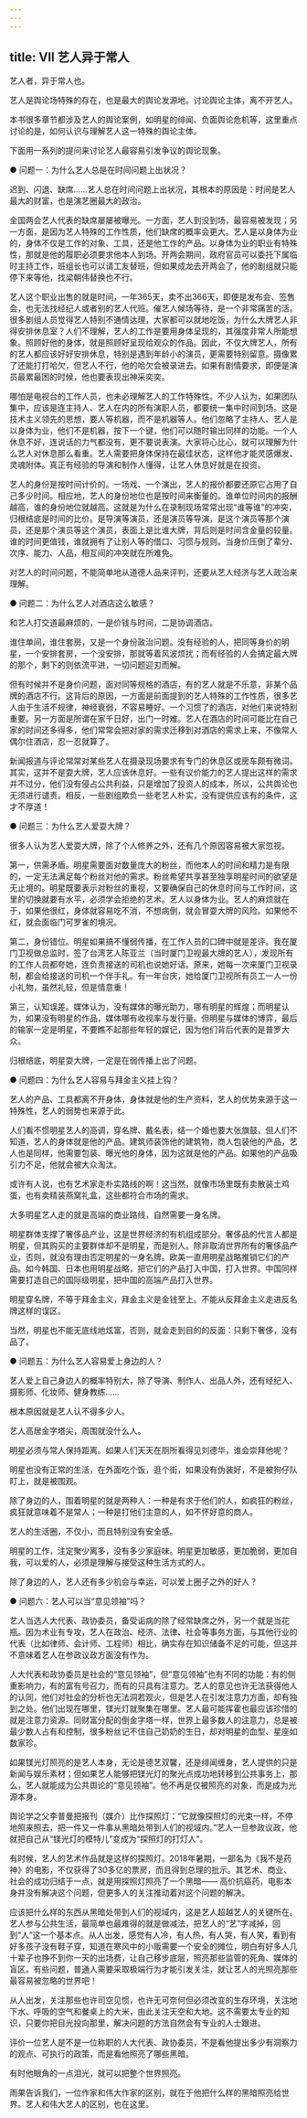 ```yaml
---
---
---
```

title: Ⅶ 艺人异于常人
---

艺人者，异于常人也。

艺人是舆论场特殊的存在，也是最大的舆论发源地。讨论舆论主体，离不开艺人。

本书很多章节都涉及艺人的舆论案例，如明星的绯闻、负面舆论危机等，这里重点讨论的是，如何认识与理解艺人这一特殊的舆论主体。

下面用一系列的提问来讨论艺人最容易引发争议的舆论现象。


● 问题一：为什么艺人总是在时间问题上出状况？

迟到、闪退、缺席……艺人总在时间问题上出状况，其根本的原因是：时间是艺人最大的财富，也是演艺圈最大的政治。

全国两会艺人代表的缺席屡屡被曝光。一方面，艺人到没到场，最容易被发现；另一方面，是因为艺人特殊的工作性质，他们缺席的概率会更大。艺人是以身体为业的，身体不仅是工作的对象、工具，还是他工作的产品。以身体为业的职业有特殊性，那就是他的履职必须要求他本人到场。开两会期间，政府官员可以委托下属临时主持工作，班组长也可以请工友替班，但如果成龙去开两会了，他的剧组就只能停下来等他，找梁朝伟替换也不行。

艺人这个职业出售的就是时间，一年365天，卖不出366天，即便是发布会、签售会，也无法找经纪人或者别的艺人代班。催艺人候场等待，是一个非常痛苦的活。很多剧组人员觉得艺人特别不通情达理，大家都可以就地吃饭，为什么大牌艺人非得安排休息室？人们不理解，艺人的工作是要用身体呈现的，其强度非常人所能想象。照顾好他的身体，就是照顾好呈现给观众的作品。因此，不仅大牌艺人，所有的艺人都应该好好安排休息，特别是遇到年龄小的演员，更需要特别留意。摄像累了还能打打哈欠，但艺人不行，他的哈欠会被录进去。如果有剧情要求，即便是演员最累最困的时候，他也要表现出神采奕奕。

哪怕是电视台的工作人员，也未必理解艺人的工作特殊性。不少人认为，如果团队集中，应该是连主持人、艺人在内的所有演职人员，都要统一集中时间到场。这是技术主义领先的思想，要人等机器，而不是机器等人。他们忽略了主持人、艺人是以身体为业，他们不是机器，按下一个键，他们可以随时输出同样的功能。一个人休息不好，连说话的力气都没有，更不要说表演。大家将心比心，就可以理解为什么艺人对休息那么看重。艺人需要把身体保持在最佳状态，这样他才能灵感爆发、灵魂附体。真正有经验的导演和制作人懂得，让艺人休息好就是在投资。

艺人的身份是按时间计价的。一场戏、一个演出，艺人的报价都要还原它占用了自己多少时间。相应地，艺人的身份地位也是按时间来衡量的。谁单位时间内的报酬越高，谁的身份地位就越高。这就是为什么在录制现场常常出现“谁等谁”的冲突，归根结底是时间的比价。是导演等演员，还是演员等导演，是这个演员等那个演员，还是那个演员等这个演员，表面上是比谁大牌，背后则是时间含金量的较量。谁的时间更值钱，谁就拥有了让别人等的借口、习惯与规则。当身价压倒了辈分、次序、能力、人品，相互间的冲突就在所难免。

对艺人的时间问题，不能简单地从道德人品来评判，还要从艺人经济与艺人政治来理解。


● 问题二：为什么艺人对酒店这么敏感？

和艺人打交道最麻烦的，一是价钱与时间，二是协调酒店。

谁住单间，谁住套房，又是一个身份政治问题。没有经验的人，把同等身价的明星，一个安排套房，一个没安排，那就等着风波烦扰；而有经验的人会搞定最大牌的那个，剩下的则依流平进，一切问题迎刃而解。

但有时候并不是身价问题，面对同等规格的酒店，有的艺人就是不乐意，非某个品牌的酒店不行。这背后的原因，一方面是前面提到的艺人特殊的工作性质，很多艺人由于生活不规律，神经衰弱，不容易睡好。一个习惯了的酒店，对他们来说特别重要。另一方面是所谓在家千日好，出门一时难。艺人在酒店的时间可能比在自己家的时间还多得多，他们常常会把对家的需求迁移到对酒店的需求上来，不像常人偶尔住酒店，忍一忍就算了。

新闻报道与评论常常对某些艺人在摄录现场要求有专门的休息区或房车颇有微词。其实，这并不是耍大牌，艺人应该休息好。一些有议价能力的艺人提出这样的需求并不过分，他们没有侵占公共利益，只是增加了投资人的成本，所以，公共舆论也无须进行谴责。相反，一些剧组欺负一些老艺人朴实，没有提供应该有的条件，这才不厚道！


● 问题三：为什么艺人爱耍大牌？

很多人认为艺人爱耍大牌，除了个人修养之外，还有几个原因容易被大家忽视。

第一，供需矛盾。明星需要面对数量庞大的粉丝，而他本人的时间和精力是有限的，一定无法满足每个粉丝对他的需求。粉丝希望共享甚至独享明星时间的欲望是无止境的。明星既要表示对粉丝的重视，又要确保自己的休息时间与工作时间，这里的切换就要有水平，必须学会拒绝的艺术。艺人以身体为业。艺人的麻烦就在于，如果他很红，身体就容易吃不消，不想病倒，就会冒耍大牌的风险。如果他不红，就会面临门可罗雀的境况。

第二，身份错位。明星如果搞不懂弱传播，在工作人员的口碑中就是差评。我在厦门卫视做总监时，签了台湾艺人陈亚兰（当时厦门卫视最大牌的艺人），发现所有的工作人员都夸她，连负责接送的司机也说她好话。原来，她每一次来厦门卫视录制，都会给接送的司机一个伴手礼。有一年台庆，她给厦门卫视所有员工一人一份小礼物，虽然礼轻，但是情意重！

第三，认知误差。媒体认为，没有媒体的曝光助力，哪有明星的辉煌；而明星认为，如果没有明星的作品，媒体哪有收视率与发行量。但明星与媒体的博弈，最后的输家一定是明星，不要瞧不起那些年轻的娱记，因为他们背后代表的是普罗大众。

归根结底，明星耍大牌，一定是在弱传播上出了问题。


● 问题四：为什么艺人容易与拜金主义挂上钩？

艺人的产品、工具都离不开身体，身体就是他的生产资料，艺人的优势来源于这一特殊性，艺人的弱势也来源于此。

人们看不惯明星艺人的高调，穿名牌、戴名表，结一个婚也要大张旗鼓，但人们不知道，艺人的身体就是他的产品。建筑师装饰他的建筑物，商人包装他的产品，艺人也是同样，他需要包装、曝光他的身体，因为这就是他的产品。如果他的产品吸引力不足，他就会被大众淘汰。

或许有人说，也有艺术家走朴实路线的啊！这当然，就像市场里既有卖散装土鸡蛋，也有卖精装燕窝礼盒，这些都符合市场的需求。

大多明星艺人走的就是高端的商业路线，自然需要一身名牌。

明星群体支撑了奢侈品产业，这是世界经济的有机组成部分。奢侈品的代言人都是明星，但其购买的主要群体却不是明星，而是别人。除非取消世界所有的奢侈品产业，否则，就没有理由否定明星的一身名牌。欧美一直用明星战略推销它们的产品。如今韩国、日本也用明星战略，把它们的产品打入中国，打入世界。中国同样需要打造自己的国际级明星，把中国的高端产品打入世界。

明星穿名牌，不等于拜金主义，拜金主义是金钱至上。不能从反拜金主义走进反名牌这样的误区。

当然，明星也不能无底线地炫富，否则，就会走到目的的反面：只剩下奢侈，没有品了。


● 问题五：为什么艺人容易爱上身边的人？

艺人爱上自己身边人的概率特别大，除了导演、制作人、出品人外，还有经纪人、摄影师、化妆师、健身教练……

根本原因就是艺人认不得多少人。

艺人高居金字塔尖，周围就没什么人。

明星必须与常人保持距离。如果人们天天在厕所看得见刘德华，谁会崇拜他呢？

明星也没有正常的生活，在外面吃个饭，逛个街，如果没有伪装好，不是被狗仔队盯上，就是被围观。

除了身边的人，围着明星的就是两种人：一种是有求于他们的人，如疯狂的粉丝，疯狂就意味着不是常人；一种是打他们主意的人，如不怀好意的商人。

艺人的生活圈，不仅小，而且特别没有安全感。

明星的工作，注定聚少离多，没有多少家庭味。明星更加敏感，更加脆弱，更加自我，可以爱的人，必须是理解与接受这种生活方式的人。

除了身边的人，艺人还有多少机会与幸运，可以爱上圈子之外的好人？


● 问题六：艺人可以当“意见领袖”吗？

艺人当选人大代表、政协委员，备受诟病的除了经常缺席之外，另一个就是当花瓶。因为术业有专攻，艺人在政治、经济、法律、社会等事务方面，与其他行业的代表（比如律师、会计师、工程师）相比，确实存在知识储备不足的可能，但这并不意味着艺人在参政议政方面没有作为。

人大代表和政协委员是社会的“意见领袖”，但“意见领袖”也有不同的功能：有的侧重影响力，有的富有号召力，而有的只具有注意力。艺人的意见也许无法获得他人的认同，他们对社会的分析也无法洞若观火，但是艺人在引发注意力方面，却有独到之处。他们出现在哪里，镁光灯就聚集在哪里。艺人最可能挥霍也最应该珍惜的就是注意力资源。同财富分配的倒金字塔一样，世界上最多数人的注意力，总是被最少数人占有和控制，很多粉丝记不住自己奶奶的生日，却对明星的血型、星座如数家珍。

如果镁光灯照亮的是艺人本身，无论是德艺双馨，还是绯闻缠身，艺人提供的只是新闻与娱乐素材；但如果艺人能够把镁光灯的聚光点成功地转移到公共事务上，那么，艺人就能成为公共舆论的“意见领袖”。他不再是仅被照亮的对象，而是成为光源本身。

舆论学之父李普曼把报刊（媒介）比作探照灯：“它就像探照灯的光束一样，不停地照来照去，把一件又一件事从黑暗处带到人们的视域内。”艺人一旦参政议政，他就把自己从“镁光灯的模特儿”变成为“探照灯的打灯人”。

有时候，艺人的艺术作品就是这样的探照灯。2018年暑期，一部名为《我不是药神》的电影，不仅获得了30多亿的票房，而且得到总理的批示。其艺术、商业、社会的成功归结于一点，就是用探照灯照亮了一个黑暗—— 高价抗癌药，电影本身并没有解决这个问题，但更多人的关注推动着对这个问题的解决。

应该把什么样的东西从黑暗处带到人们的视域内，这是艺人超越艺人的关键所在。艺人参与公共生活，最简单也最难得的就是做减法，把艺人的“艺”字减掉，回到“人”这一个基本点。从人出发，感觉有人冷，有人热，有人哭，有人笑，看到有好多孩子没有鞋子穿，知道在寒风中的小贩需要一个安全的摊位，明白有好多人几十辈子也挣不到你一天的出场费，让自己移步底层，照亮那些监管的死角、媒体的盲区。有些问题，普通人需要采取极端行为才能引发关注，就让艺人的光照亮那些最容易被忽略的世界吧！

从人出发，关注那些也许司空见惯，也许无可奈何但必须改变的生存环境，关注地下水、呼吸的空气和餐桌上的大米，由此关注天空和大地。这不需要太专业的知识，只要你把目光投向那里，解决问题的方法自然会有专业的人士跟进。

评价一位艺人是不是一位称职的人大代表、政协委员，不是看他提出多少有洞察力的观点、可执行的政策，而是看他照亮了哪些黑暗。

有时他眼角的一点泪光，就可以把整个世界照亮。

雨果告诉我们，一位作家和伟大作家的区别，就在于他把什么样的黑暗照亮给世界。艺人和伟大艺人的区别，也在这里。